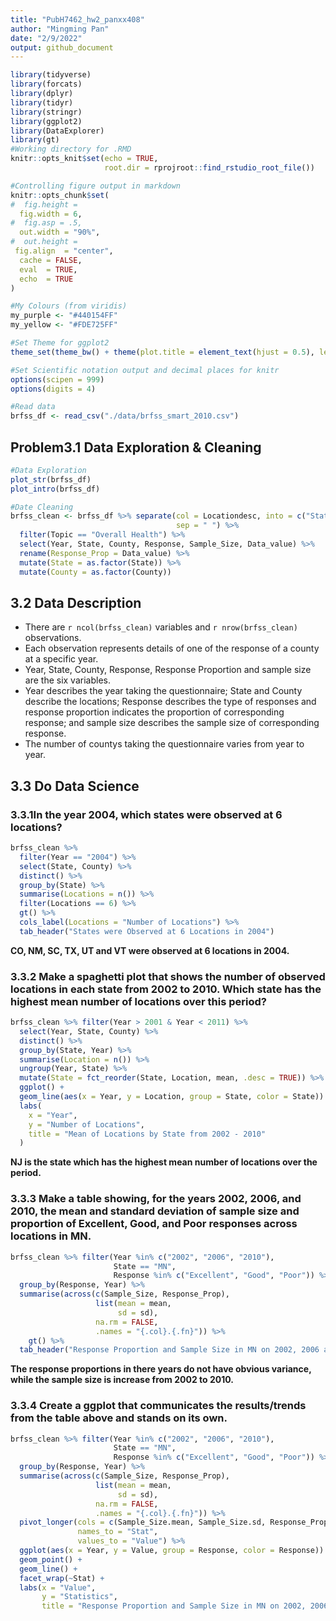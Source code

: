 ```yaml
---
title: "PubH7462_hw2_panxx408"
author: "Mingming Pan"
date: "2/9/2022"
output: github_document
---
```


```r
library(tidyverse)
library(forcats)
library(dplyr)
library(tidyr)
library(stringr)
library(ggplot2)
library(DataExplorer)
library(gt)
#Working directory for .RMD
knitr::opts_knit$set(echo = TRUE,
                     root.dir = rprojroot::find_rstudio_root_file())

#Controlling figure output in markdown
knitr::opts_chunk$set(
#  fig.height =   
  fig.width = 6,
#  fig.asp = .5,
  out.width = "90%",
#  out.height = 
 fig.align  = "center",
  cache = FALSE,
  eval  = TRUE,
  echo  = TRUE
)

#My Colours (from viridis)
my_purple <- "#440154FF"
my_yellow <- "#FDE725FF"

#Set Theme for ggplot2
theme_set(theme_bw() + theme(plot.title = element_text(hjust = 0.5), legend.position = "bottom"))

#Set Scientific notation output and decimal places for knitr
options(scipen = 999)
options(digits = 4)
```


```r
#Read data
brfss_df <- read_csv("./data/brfss_smart_2010.csv")
```
## Problem3.1 Data Exploration & Cleaning
```r
#Data Exploration
plot_str(brfss_df)
plot_intro(brfss_df)
```

```r
#Date Cleaning
brfss_clean <- brfss_df %>% separate(col = Locationdesc, into = c("State", "2", "County"),
                                     sep = " ") %>%
  filter(Topic == "Overall Health") %>%
  select(Year, State, County, Response, Sample_Size, Data_value) %>%
  rename(Response_Prop = Data_value) %>%
  mutate(State = as.factor(State)) %>%
  mutate(County = as.factor(County))
```


## 3.2 Data Description
+ There are `r ncol(brfss_clean)` variables and `r nrow(brfss_clean)` observations.
+ Each observation represents details of one of the response of a county at a specific year.
+ Year, State, County, Response, Response Proportion and sample size are the six variables.
+ Year describes the year taking the questionnaire; State and County describe the locations; Response describes the type of responses and response proportion indicates the proportion of corresponding response; and sample size describes the sample size of corresponding response. 
+ The number of countys taking the questionnaire varies from year to year. 
 
 
## 3.3 Do Data Science


### 3.3.1In the year 2004, which states were observed at 6 locations?
```r
brfss_clean %>%
  filter(Year == "2004") %>%
  select(State, County) %>%
  distinct() %>%
  group_by(State) %>%
  summarise(Locations = n()) %>%
  filter(Locations == 6) %>%
  gt() %>%
  cols_label(Locations = "Number of Locations") %>%
  tab_header("States were Observed at 6 Locations in 2004")
```
**CO, NM, SC, TX, UT and VT were observed at 6 locations in 2004.**


### 3.3.2 Make a spaghetti plot that shows the number of observed locations in each state from 2002 to 2010. Which state has the highest mean number of locations over this period?
```r
brfss_clean %>% filter(Year > 2001 & Year < 2011) %>%
  select(Year, State, County) %>%
  distinct() %>% 
  group_by(State, Year) %>%
  summarise(Location = n()) %>% 
  ungroup(Year, State) %>%
  mutate(State = fct_reorder(State, Location, mean, .desc = TRUE)) %>%
  ggplot() +
  geom_line(aes(x = Year, y = Location, group = State, color = State)) +
  labs(
    x = "Year",
    y = "Number of Locations",
    title = "Mean of Locations by State from 2002 - 2010"
  )
```

**NJ is the state which has the highest mean number of locations over the period.**


### 3.3.3 Make a table showing, for the years 2002, 2006, and 2010, the mean and standard deviation of sample size and proportion of Excellent, Good, and Poor responses across locations in MN.
```r
brfss_clean %>% filter(Year %in% c("2002", "2006", "2010"),
                       State == "MN",
                       Response %in% c("Excellent", "Good", "Poor")) %>%
  group_by(Response, Year) %>%
  summarise(across(c(Sample_Size, Response_Prop), 
                   list(mean = mean,
                        sd = sd),
                   na.rm = FALSE,
                   .names = "{.col}.{.fn}")) %>%
    gt() %>%
  tab_header("Response Proportion and Sample Size in MN on 2002, 2006 and 2010") 
```

**The response proportions in there years do not have obvious variance, while the sample size is increase from 2002 to 2010.**


### 3.3.4 Create a ggplot that communicates the results/trends from the table above and stands on its own.
```r
brfss_clean %>% filter(Year %in% c("2002", "2006", "2010"),
                       State == "MN",
                       Response %in% c("Excellent", "Good", "Poor")) %>%
  group_by(Response, Year) %>%
  summarise(across(c(Sample_Size, Response_Prop), 
                   list(mean = mean,
                        sd = sd),
                   na.rm = FALSE,
                   .names = "{.col}.{.fn}")) %>%
  pivot_longer(cols = c(Sample_Size.mean, Sample_Size.sd, Response_Prop.mean, Response_Prop.sd),
               names_to = "Stat",
               values_to = "Value") %>%
  ggplot(aes(x = Year, y = Value, group = Response, color = Response)) +
  geom_point() +
  geom_line() +
  facet_wrap(~Stat) +
  labs(x = "Value",
       y = "Statistics",
       title = "Response Proportion and Sample Size in MN on 2002, 2006 and 2010")
```





